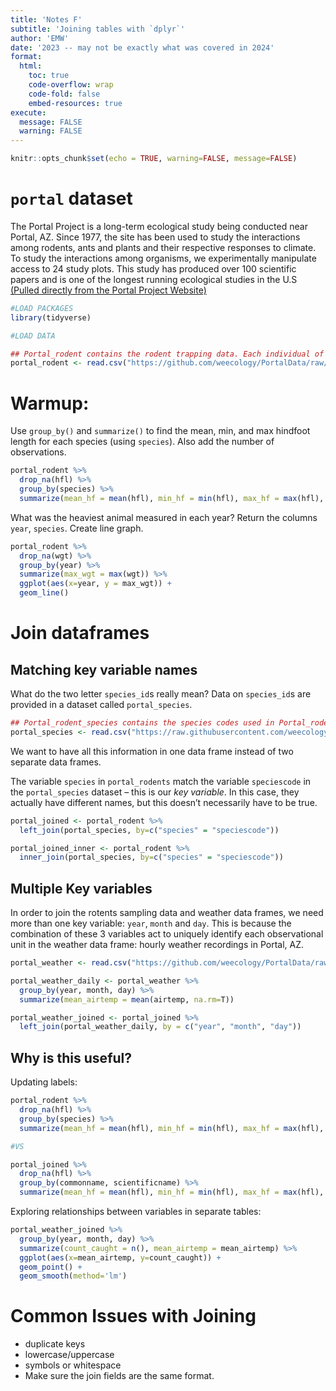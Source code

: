 ```yaml
---
title: 'Notes F'
subtitle: 'Joining tables with `dplyr`'
author: 'EMW'
date: '2023 -- may not be exactly what was covered in 2024'
format:
  html:
    toc: true
    code-overflow: wrap
    code-fold: false
    embed-resources: true
execute: 
  message: FALSE
  warning: FALSE
---
```


```r
knitr::opts_chunk$set(echo = TRUE, warning=FALSE, message=FALSE)
```

# `portal` dataset 

The Portal Project is a long-term ecological study being conducted near Portal, AZ. Since 1977, the site has been used to study the interactions among rodents, ants and plants and their respective responses to climate. To study the interactions among organisms, we experimentally manipulate access to 24 study plots. This study has produced over 100 scientific papers and is one of the longest running ecological studies in the U.S [(Pulled directly from the Portal Project Website)](https://portal.weecology.org/)

```r
#LOAD PACKAGES
library(tidyverse)

#LOAD DATA

## Portal_rodent contains the rodent trapping data. Each individual of a target species is PIT tagged and data on species, location caught (plot and stake), sex, reproductive condition, weight, and hindfoot length are recorded. 
portal_rodent <- read.csv("https://github.com/weecology/PortalData/raw/main/Rodents/Portal_rodent.csv")
```

# Warmup: 

Use `group_by()` and `summarize()` to find the mean, min, and max hindfoot length for each species (using `species`). Also add the number of observations.

```r
portal_rodent %>% 
  drop_na(hfl) %>% 
  group_by(species) %>% 
  summarize(mean_hf = mean(hfl), min_hf = min(hfl), max_hf = max(hfl), count = n())
```


What was the heaviest animal measured in each year? Return the columns `year`, `species`. Create line graph. 

```r
portal_rodent %>% 
  drop_na(wgt) %>% 
  group_by(year) %>% 
  summarize(max_wgt = max(wgt)) %>% 
  ggplot(aes(x=year, y = max_wgt)) + 
  geom_line()
```

# Join dataframes

## Matching key variable names

What do the two letter `species_id`s really mean? Data on `species_id`s are provided in a dataset called `portal_species`. 

```r
## Portal_rodent_species contains the species codes used in Portal_rodent.
portal_species <- read.csv("https://raw.githubusercontent.com/weecology/PortalData/main/Rodents/Portal_rodent_species.csv")
```


We want to have all this information in one data frame instead of two separate data frames. 

The variable `species` in `portal_rodents` match the variable `speciescode` in the `portal_species` dataset -- this is our *key variable*. In this case, they actually have different names, but this doesn't necessarily have to be true. 

```r
portal_joined <- portal_rodent %>% 
  left_join(portal_species, by=c("species" = "speciescode"))
```

```r
portal_joined_inner <- portal_rodent %>% 
  inner_join(portal_species, by=c("species" = "speciescode"))
```



## Multiple Key variables

In order to join the rotents sampling data and weather data frames, we need more than one key variable: `year`, `month` and `day`. This is because the combination of these 3 variables act to uniquely identify each observational unit in the weather data frame: hourly weather recordings in Portal, AZ.

```r
portal_weather <- read.csv("https://github.com/weecology/PortalData/raw/main/Weather/Portal_weather.csv")

portal_weather_daily <- portal_weather %>% 
  group_by(year, month, day) %>% 
  summarize(mean_airtemp = mean(airtemp, na.rm=T))
```


```r
portal_weather_joined <- portal_joined %>%
  left_join(portal_weather_daily, by = c("year", "month", "day"))
```

## Why is this useful? 

Updating labels: 

```r
portal_rodent %>% 
  drop_na(hfl) %>% 
  group_by(species) %>% 
  summarize(mean_hf = mean(hfl), min_hf = min(hfl), max_hf = max(hfl), count = n())

#VS

portal_joined %>% 
  drop_na(hfl) %>% 
  group_by(commonname, scientificname) %>% 
  summarize(mean_hf = mean(hfl), min_hf = min(hfl), max_hf = max(hfl), count = n())
```

Exploring relationships between variables in separate tables: 

```r
portal_weather_joined %>% 
  group_by(year, month, day) %>% 
  summarize(count_caught = n(), mean_airtemp = mean_airtemp) %>% 
  ggplot(aes(x=mean_airtemp, y=count_caught)) +
  geom_point() + 
  geom_smooth(method='lm')
```


# Common Issues with Joining

- duplicate keys
- lowercase/uppercase
- symbols or whitespace
- Make sure the join fields are the same format.



